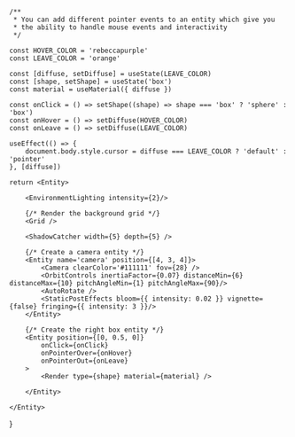 
    /**
     * You can add different pointer events to an entity which give you 
     * the ability to handle mouse events and interactivity
     */

    const HOVER_COLOR = 'rebeccapurple'
    const LEAVE_COLOR = 'orange'

    const [diffuse, setDiffuse] = useState(LEAVE_COLOR)
    const [shape, setShape] = useState('box')
    const material = useMaterial({ diffuse })

    const onClick = () => setShape((shape) => shape === 'box' ? 'sphere' : 'box')
    const onHover = () => setDiffuse(HOVER_COLOR)
    const onLeave = () => setDiffuse(LEAVE_COLOR)

    useEffect(() => {
        document.body.style.cursor = diffuse === LEAVE_COLOR ? 'default' : 'pointer'
    }, [diffuse])

    return <Entity>

        <EnvironmentLighting intensity={2}/>

        {/* Render the background grid */}
        <Grid />

        <ShadowCatcher width={5} depth={5} />

        {/* Create a camera entity */}
        <Entity name='camera' position={[4, 3, 4]}>
            <Camera clearColor='#111111' fov={28} />
            <OrbitControls inertiaFactor={0.07} distanceMin={6} distanceMax={10} pitchAngleMin={1} pitchAngleMax={90}/>
            <AutoRotate />
            <StaticPostEffects bloom={{ intensity: 0.02 }} vignette={false} fringing={{ intensity: 3 }}/>
        </Entity>

        {/* Create the right box entity */}
        <Entity position={[0, 0.5, 0]}
            onClick={onClick}
            onPointerOver={onHover}
            onPointerOut={onLeave}
        >
            <Render type={shape} material={material} />
            
        </Entity>
        
    </Entity>
}

<PointerEvents />